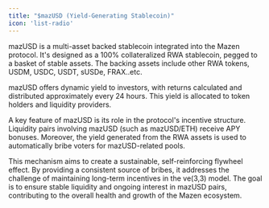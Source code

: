 ```yaml
---
title: "$mazUSD (Yield-Generating Stablecoin)"
icon: 'list-radio'
--- 
```


mazUSD is a multi-asset backed stablecoin integrated into the Mazen protocol. It's designed as a 100% collateralized RWA stablecoin, pegged to a basket of stable assets. The backing assets include other RWA tokens, USDM, USDC, USDT, sUSDe, FRAX..etc.

mazUSD offers dynamic yield to investors, with returns calculated and distributed approximately every 24 hours. This yield is allocated to token holders and liquidity providers.

A key feature of mazUSD is its role in the protocol's incentive structure. Liquidity pairs involving mazUSD (such as mazUSD/ETH) receive APY bonuses. Moreover, the yield generated from the RWA assets is used to automatically bribe voters for mazUSD-related pools.

This mechanism aims to create a sustainable, self-reinforcing flywheel effect. By providing a consistent source of bribes, it addresses the challenge of maintaining long-term incentives in the ve(3,3) model. The goal is to ensure stable liquidity and ongoing interest in mazUSD pairs, contributing to the overall health and growth of the Mazen ecosystem.
